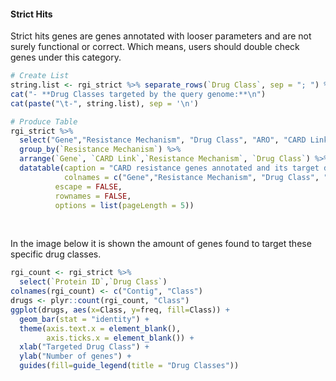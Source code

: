 
#### Strict Hits

Strict hits genes are genes annotated with looser parameters and are not surely functional or correct. Which means, users should double check genes under this category.

```r
# Create List
string.list <- rgi_strict %>% separate_rows(`Drug Class`, sep = "; ") %>% pull(`Drug Class`) %>% sort() %>% unique()
cat("- **Drug Classes targeted by the query genome:**\n")
cat(paste("\t-", string.list), sep = '\n')
```

```r
# Produce Table
rgi_strict %>%
  select("Gene","Resistance Mechanism", "Drug Class", "ARO", "CARD Link", "Query Protein Coordinates", "Description") %>%
  group_by(`Resistance Mechanism`) %>%
  arrange(`Gene`, `CARD Link`,`Resistance Mechanism`, `Drug Class`) %>%
  datatable(caption = "CARD resistance genes annotated and its target drug classes",
            colnames = c("Gene","Resistance Mechanism", "Drug Class", "ARO", "CARD Link", "Genome Coordinates", "Description"),
          escape = FALSE,
          rownames = FALSE,
          options = list(pageLength = 5))
```

<br>

In the image below it is shown the amount of genes found to target these specific drug classes.

```r
rgi_count <- rgi_strict %>%
  select(`Protein ID`,`Drug Class`)
colnames(rgi_count) <- c("Contig", "Class")
drugs <- plyr::count(rgi_count, "Class")
ggplot(drugs, aes(x=Class, y=freq, fill=Class)) +
  geom_bar(stat = "identity") +
  theme(axis.text.x = element_blank(),
        axis.ticks.x = element_blank()) +
  xlab("Targeted Drug Class") +
  ylab("Number of genes") +
  guides(fill=guide_legend(title = "Drug Classes"))
```